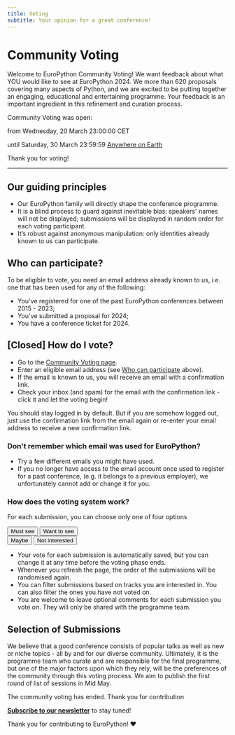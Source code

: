 ```yaml
---
title: Voting
subtitle: Your opinion for a great conference!
---
```


# Community Voting

Welcome to EuroPython Community Voting! We want feedback about what YOU would
like to see at EuroPython 2024. We more than 620 proposals covering many
aspects of Python, and we are excited to be putting together an engaging,
educational and entertaining programme.  Your feedback is an important
ingredient in this refinement and curation process.



<div style={{textAlign: "center"}}>

Community Voting was open:

from Wednesday, 20 March 23:00:00 CET

until Saturday, 30 March 23:59:59 [Anywhere on Earth](https://en.wikipedia.org/wiki/Anywhere_on_Earth)

Thank you for voting!
</div>


---

## Our guiding principles

- Our EuroPython family will directly shape the conference programme.
- It is a blind process to guard against inevitable bias: speakers' names will
  not be displayed; submissions will be displayed in random order for each
  voting participant.
- It’s robust against anonymous manipulation: only identities already known to
  us can participate.

## Who can participate?

To be eligible to vote, you need an email address already  known to us, i.e.
one that has been used for any of the following:
 - You've registered for one of the past EuroPython conferences between 2015 - 2023;
 - You've submitted a proposal for 2024;
 - You have a conference ticket for 2024.

## [Closed] How do I vote?

- Go to the [Community Voting page](https://voting.europython.eu).
- Enter an eligible email address (see [Who can
  participate](/voting#who-can-participate) above).
- If the email is known to us, you will receive an email with a confirmation link.
- Check your inbox (and spam) for the email with the confirmation link - click
  it and let the voting begin!

You should stay logged in by default. But if you are somehow logged out, just
use the confirmation link from the email again or re-enter your email address
to receive a new confirmation link.

### Don't remember which email was used for EuroPython?

- Try a few different emails you might have used.
- If you no longer have access to the email account once used to register for
  a past  conference, (e.g. it belongs to a previous employer), we
  unfortunately cannot add or change it for you.

### How does the voting system work?

For each submission, you can choose only one of four options

<div style={{textAlign: "center", marginBottom: 8}}>
<Button>Must see</Button>
<Button>Want to see</Button>
</div>
<div style={{textAlign: "center", marginBottom: 8}}>
<Button>Maybe</Button>
<Button>Not interested</Button>
</div>

- Your vote for each submission is automatically saved, but you can change it
  at any time before the voting phase ends.
- Whenever you refresh the page, the order of the submissions will be
  randomised again.
- You can filter submissions based on tracks you are interested in. You can
  also filter the ones you have not voted on.
- You are welcome to leave optional comments for each submission you vote on.
  They will only be shared with the programme team.

## Selection of Submissions

We believe that a good conference consists of popular talks as well as new or
niche topics - all by and for our diverse community. Ultimately, it is the
programme team who curate and are responsible for the final programme, but one
of the major factors upon which they rely, will be the preferences of the
community through this voting process. We aim to publish the first round of
list of sessions in Mid May.

<div style={{textAlign: "center", marginBottom: 10}}>
<ButtonLink href="">The community voting has ended. Thank you for contribution</ButtonLink>
</div>


**[Subscribe to our newsletter](https://blog.europython.eu/#/portal/signup)** to stay tuned!

Thank you for contributing to EuroPython! ❤️
